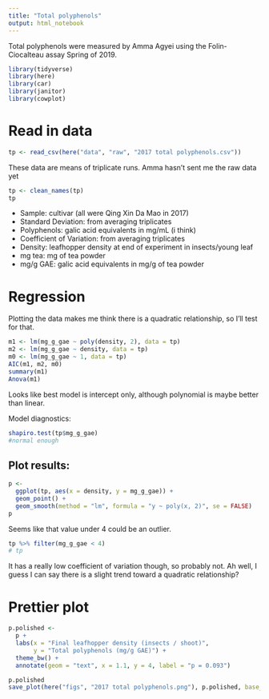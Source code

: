 ```yaml
---
title: "Total polyphenols"
output: html_notebook
---
```


Total polyphenols were measured by Amma Agyei using the Folin-Ciocalteau assay Spring of 2019.

```r
library(tidyverse)
library(here)
library(car)
library(janitor)
library(cowplot)
```

# Read in data

```r
tp <- read_csv(here("data", "raw", "2017 total polyphenols.csv"))
```

These data are means of triplicate runs.  Amma hasn't sent me the raw data yet

```r
tp <- clean_names(tp)
tp
```

- Sample: cultivar (all were Qing Xin Da Mao in 2017)
- Standard Deviation: from averaging triplicates
- Polyphenols: galic acid equivalents in mg/mL (i think)
- Coefficient of Variation: from averaging triplicates
- Density: leafhopper density at end of experiment in insects/young leaf
- mg tea: mg of tea powder
- mg/g GAE: galic acid equivalents in mg/g of tea powder

# Regression


Plotting the data makes me think there is a quadratic relationship, so I'll test for that.

```r
m1 <- lm(mg_g_gae ~ poly(density, 2), data = tp)
m2 <- lm(mg_g_gae ~ density, data = tp)
m0 <- lm(mg_g_gae ~ 1, data = tp)
AIC(m1, m2, m0)
summary(m1)
Anova(m1)
```

Looks like best model is intercept only, although polynomial is maybe better than linear.

Model diagnostics:

```r
shapiro.test(tp$mg_g_gae)
#normal enough
```

## Plot results:

```r
p <-
  ggplot(tp, aes(x = density, y = mg_g_gae)) +
  geom_point() +
  geom_smooth(method = "lm", formula = "y ~ poly(x, 2)", se = FALSE)
p
```

Seems like that value under 4 could be an outlier.

```r
tp %>% filter(mg_g_gae < 4)
# tp
```
It has a really low coefficient of variation though, so probably not. Ah well, I guess I can say there is a slight trend toward a quadratic relationship?


# Prettier plot

```r
p.polished <-
  p +
  labs(x = "Final leafhopper density (insects / shoot)",
       y = "Total polyphenols (mg/g GAE)") +
  theme_bw() +
  annotate(geom = "text", x = 1.1, y = 4, label = "p = 0.093")

p.polished
save_plot(here("figs", "2017 total polyphenols.png"), p.polished, base_aspect_ratio = 1.5)
```


